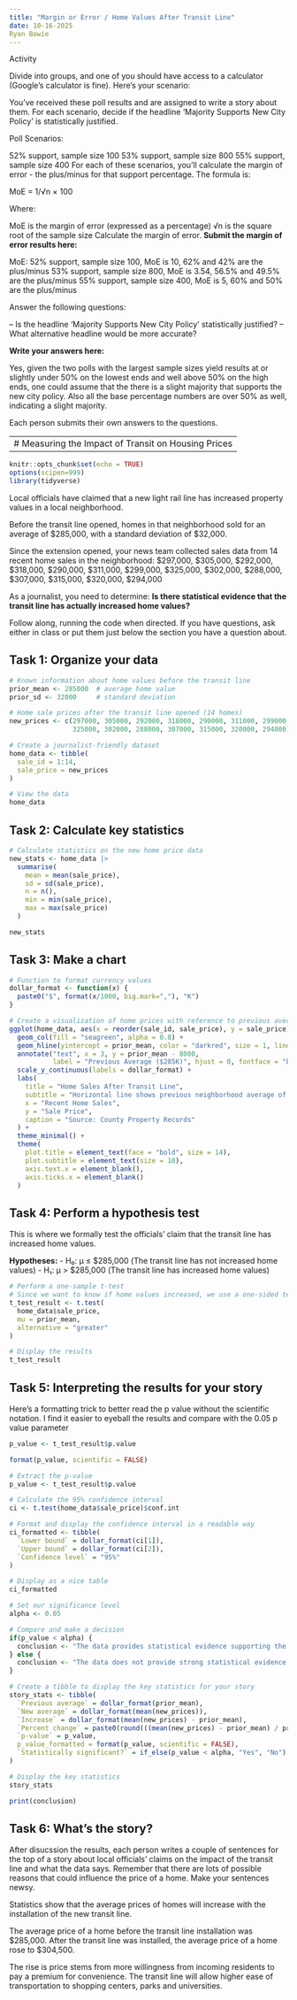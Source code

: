 ```yaml
---
title: "Margin or Error / Home Values After Transit Line"
date: 10-16-2025
Ryan Bowie
---
```


Activity

Divide into groups, and one of you should have access to a calculator (Google's calculator is fine). Here's your scenario:

You've received these poll results and are assigned to write a story about them. For each scenario, decide if the headline 'Majority Supports New City Policy' is statistically justified.

Poll Scenarios:

52% support, sample size 100
53% support, sample size 800
55% support, sample size 400
For each of these scenarios, you'll calculate the margin of error - the plus/minus for that support percentage. The formula is:

MoE = 1/√n × 100

Where:

MoE is the margin of error (expressed as a percentage)
√n is the square root of the sample size
Calculate the margin of error.
**Submit the margin of error results here:**

MoE:
52% support, sample size 100, MoE is 10, 62% and 42% are the plus/minus
53% support, sample size 800, MoE is 3.54, 56.5% and 49.5% are the plus/minus
55% support, sample size 400, MoE is 5, 60% and 50% are the plus/minus


Answer the following questions:

--  Is the headline 'Majority Supports New City Policy' statistically justified?
--  What alternative headline would be more accurate?

**Write your answers here:**

Yes, given the two polls with the largest sample sizes yield results at or slightly under 50% on the lowest ends and well above 50% on the high ends, one could assume that the there is a slight majority that supports the new city policy. Also all the base percentage numbers are over 50% as well, indicating a slight majority.


Each person submits their own answers to the questions.

-------------------------------------------------------------------------
# Measuring the Impact of Transit on Housing Prices
-------------------------------------------------------------------------

```r
knitr::opts_chunk$set(echo = TRUE)
options(scipen=999)
library(tidyverse)
```


Local officials have claimed that a new light rail line has increased property values in a local neighborhood.

Before the transit line opened, homes in that neighborhood sold for an average of $285,000, with a standard deviation of $32,000.

Since the extension opened, your news team collected sales data from 14 recent home sales in the neighborhood:
$297,000, $305,000, $292,000, $318,000, $290,000, $311,000, $299,000, $325,000, $302,000, $288,000, $307,000, $315,000, $320,000, $294,000

As a journalist, you need to determine: **Is there statistical evidence that the transit line has actually increased home values?**

Follow along, running the code when directed. If you have questions, ask either in class or put them just below the section you have a question about.

## Task 1: Organize your data

```r
# Known information about home values before the transit line
prior_mean <- 285000  # average home value
prior_sd <- 32000     # standard deviation

# Home sale prices after the transit line opened (14 homes)
new_prices <- c(297000, 305000, 292000, 318000, 290000, 311000, 299000, 
                325000, 302000, 288000, 307000, 315000, 320000, 294000)

# Create a journalist-friendly dataset
home_data <- tibble(
  sale_id = 1:14,
  sale_price = new_prices
)

# View the data
home_data
```

## Task 2: Calculate key statistics

```r
# Calculate statistics on the new home price data
new_stats <- home_data |> 
  summarise(
    mean = mean(sale_price),
    sd = sd(sale_price),
    n = n(),
    min = min(sale_price),
    max = max(sale_price)
  )

new_stats
```

## Task 3: Make a chart

```r
# Function to format currency values
dollar_format <- function(x) {
  paste0("$", format(x/1000, big.mark=","), "K")
}

# Create a visualization of home prices with reference to previous average
ggplot(home_data, aes(x = reorder(sale_id, sale_price), y = sale_price)) +
  geom_col(fill = "seagreen", alpha = 0.8) +
  geom_hline(yintercept = prior_mean, color = "darkred", size = 1, linetype = "dashed") +
  annotate("text", x = 3, y = prior_mean - 8000, 
           label = "Previous Average ($285K)", hjust = 0, fontface = "bold", color = "darkred") +
  scale_y_continuous(labels = dollar_format) +
  labs(
    title = "Home Sales After Transit Line",
    subtitle = "Horizontal line shows previous neighborhood average of $285,000",
    x = "Recent Home Sales",
    y = "Sale Price",
    caption = "Source: County Property Records"
  ) +
  theme_minimal() +
  theme(
    plot.title = element_text(face = "bold", size = 14),
    plot.subtitle = element_text(size = 10),
    axis.text.x = element_blank(),
    axis.ticks.x = element_blank()
  )
```

## Task 4: Perform a hypothesis test

This is where we formally test the officials' claim that the transit line has increased home values.

**Hypotheses:**
- H₀: μ ≤ $285,000 (The transit line has not increased home values)
- H₁: μ > $285,000 (The transit line has increased home values)

```r
# Perform a one-sample t-test
# Since we want to know if home values increased, we use a one-sided test (alternative = "greater")
t_test_result <- t.test(
  home_data$sale_price,
  mu = prior_mean,
  alternative = "greater"
)

# Display the results
t_test_result
```

## Task 5: Interpreting the results for your story

Here's a formatting trick to better read the p value without the scientific notation. I find it easier to eyeball the results and compare with the 0.05 p value parameter
```r
p_value <- t_test_result$p.value

format(p_value, scientific = FALSE)

```



```r
# Extract the p-value
p_value <- t_test_result$p.value

# Calculate the 95% confidence interval
ci <- t.test(home_data$sale_price)$conf.int

# Format and display the confidence interval in a readable way
ci_formatted <- tibble(
  `Lower bound` = dollar_format(ci[1]),
  `Upper bound` = dollar_format(ci[2]),
  `Confidence level` = "95%"
)

# Display as a nice table
ci_formatted

# Set our significance level
alpha <- 0.05

# Compare and make a decision
if(p_value < alpha) {
  conclusion <- "The data provides statistical evidence supporting the claim that the transit line has increased home values."
} else {
  conclusion <- "The data does not provide strong statistical evidence that the transit line has increased home values."
}

# Create a tibble to display the key statistics for your story
story_stats <- tibble(
  `Previous average` = dollar_format(prior_mean),
  `New average` = dollar_format(mean(new_prices)),
  `Increase` = dollar_format(mean(new_prices) - prior_mean),
  `Percent change` = paste0(round(((mean(new_prices) - prior_mean) / prior_mean) * 100, 1), "%"),
  `p-value` = p_value,
  p_value_formatted = format(p_value, scientific = FALSE),
  `Statistically significant?` = if_else(p_value < alpha, "Yes", "No")
)

# Display the key statistics
story_stats

print(conclusion)

```

## Task 6: What's the story?

After disucssion the results, each person writes a couple of sentences for the top of a story about local officials' claims on the impact of the transit line and what the data says. Remember that there are lots of possible reasons that could influence the price of a home. Make your sentences newsy.

Statistics show that the average prices of homes will increase with the installation of the new transit line. 

The average price of a home before the transit line installation was $285,000. After the transit line was installed, the average price of a home rose to $304,500.

The rise is price stems from more willingness from incoming residents to pay a premium for convenience. The transit line will allow higher ease of transportation to shopping centers, parks and universities.

